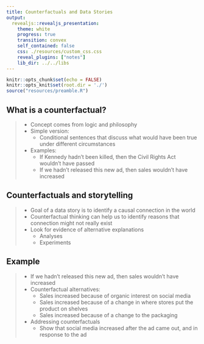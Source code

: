 ```yaml
---
title: Counterfactuals and Data Stories
output: 
  revealjs::revealjs_presentation:
    theme: white
    progress: true
    transition: convex
    self_contained: false
    css: ./resources/custom_css.css
    reveal_plugins: ["notes"]
    lib_dir: ../../libs
---
```


```r
knitr::opts_chunk$set(echo = FALSE)
knitr::opts_knit$set(root.dir = './')
source("resources/preamble.R")
```

## What is a counterfactual?

> - Concept comes from logic and philosophy
> - Simple version:
>	- Conditional sentences that discuss what would have been true under different circumstances
> - Examples:
>	- If Kennedy hadn't been killed, then the Civil Rights Act wouldn't have passed
>	- If we hadn't released this new ad, then sales wouldn't have increased


## Counterfactuals and storytelling

> - Goal of a data story is to identify a causal connection in the world
> - Counterfactual thinking can help us to identify reasons that connection might not really exist
> - Look for evidence of alternative explanations
>	- Analyses
>	- Experiments

## Example

> - If we hadn't released this new ad, then sales wouldn't have increased
> - Counterfactual alternatives:
>	- Sales increased because of organic interest on social media
>	- Sales increased because of a change in where stores put the product on shelves
>	- Sales increased because of a change to the packaging
> - Addressing counterfactuals
>	- Show that social media increased after the ad came out, and in response to the ad
